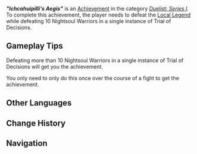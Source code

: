 {{Achievement Infobox
|title        = "Ichcahuipilli's Aegis"
|id           = 82242
|order id     = 2242
|category     = Duelist: Series I
|description  = During the course of completing a single challenge, defeat 10 Nightsoul Warriors during the Trial of Decisions.
|requirements = 
|primogems    = 10
|tracking     = 
|topic        = Local Legend;Nightsoul Totem;Foliar-Swift Wayob Manifestation
|quest        = 
|hidden       = 
|set          = "Ichcahuipilli's Aegis" (Achievement)
|tier         = 2
|tiers_total  = 3
}}
'''''"Ichcahuipilli's Aegis"''''' is an [[Achievement]] in the category ''[[Duelist: Series I]]''. To complete this achievement, the player needs to defeat the [[Local Legend]] {{Enemy|Foliar-Swift Wayob Manifestation|text="Ichcahuipilli's Aegis" — Will of Scales Resilient}} while defeating 10 Nightsoul Warriors in a single instance of Trial of Decisions.

==Gameplay Tips==
Defeating more than 10 Nightsoul Warriors in a single instance of Trial of Decisions will get you the achievement. 

You only need to only do this once over the course of a fight to get the achievement.
<!--
==Gameplay Notes==
<gallery>
Achievement Ichcahuipilli's Aegis Location.png|Map Location
Achievement Ichcahuipilli's Aegis Location Context.png|Location Context
</gallery>
-->
==Other Languages==
{{Transclude|"Ichcahuipilli's Aegis" (Achievement)|Other Languages}}

==Change History==
{{Change History|5.0}}

==Navigation==
{{Achievement Navbox}}